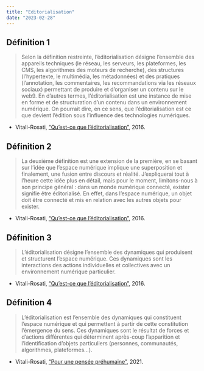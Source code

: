 ```yaml
---
title: "Editorialisation"
date: "2023-02-28"
---
```


## Définition 1

> Selon la définition restreinte, l’éditorialisation désigne l’ensemble des appareils techniques (le réseau, les serveurs, les plateformes, les CMS, les algorithmes des moteurs de recherche), des structures (l’hypertexte, le multimédia, les métadonnées) et des pratiques (l’annotation, les commentaires, les recommandations via les réseaux sociaux) permettant de produire et d’organiser un contenu sur le web9. En d’autres termes, l’éditorialisation est une instance de mise en forme et de structuration d’un contenu dans un environnement numérique. On pourrait dire, en ce sens, que l’éditorialisation est ce que devient l’édition sous l’influence des technologies numériques. 

- Vitali-Rosati, ["Qu'est-ce que l'éditorialisation"](http://sens-public.org/articles/1184/), 2016.


## Définition 2

> La deuxième définition est une extension de la première, en se basant sur l’idée que l’espace numérique implique une superposition et finalement, une fusion entre discours et réalité. J’expliquerai tout à l’heure cette idée plus en détail, mais pour le moment, limitons-nous à son principe général : dans un monde numérique connecté, exister signifie être éditorialisé. En effet, dans l’espace numérique, un objet doit être connecté et mis en relation avec les autres objets pour exister.

- Vitali-Rosati, ["Qu'est-ce que l'éditorialisation"](http://sens-public.org/articles/1184/), 2016.

## Définition 3

> L’éditorialisation désigne l’ensemble des dynamiques qui produisent et structurent l’espace numérique. Ces dynamiques sont les interactions des actions individuelles et collectives avec un environnement numérique particulier. 

- Vitali-Rosati, ["Qu'est-ce que l'éditorialisation"](http://sens-public.org/articles/1184/), 2016.

## Définition 4

> L’éditorialisation est l’ensemble des dynamiques qui constituent l’espace numérique et qui permettent à partir de cette constitution l’émergence du sens. Ces dynamiques sont le résultat de forces et d’actions différentes qui déterminent après-coup l’apparition et l’identification d’objets particuliers (personnes, communautés, algorithmes, plateformes…).

- Vitali-Rosati, ["Pour une pensée préhumaine"](http://sens-public.org/articles/1598/), 2021.
